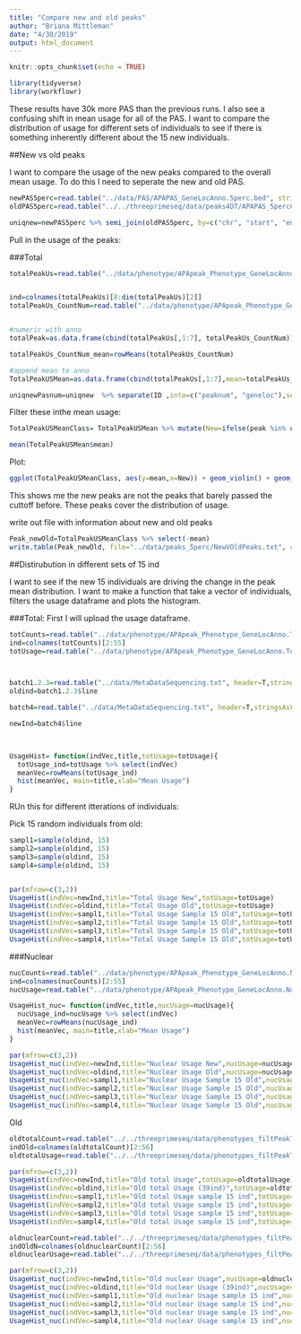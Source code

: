 ```yaml
---
title: "Compare new and old peaks"
author: "Briana Mittleman"
date: "4/30/2019"
output: html_document
---
```


```r
knitr::opts_chunk$set(echo = TRUE)
```


```r
library(tidyverse)
library(workflowr)
```

These results have 30k more PAS than the previous runs. I also see a confusing shift in mean usage for all of the PAS. I want to compare the distribution of usage for different sets of individuals to see if there is something inherently different about the 15 new individuals.  


##New vs old peaks

I want to compare the usage of the new peaks compared to the overall mean usage. To do this I need to seperate the new and old PAS. 

```r
newPAS5perc=read.table("../data/PAS/APAPAS_GeneLocAnno.5perc.bed", stringsAsFactors = F, col.names = c("chr", "start","end", "ID", "score", "strand"))
oldPAS5perc=read.table("../../threeprimeseq/data/peaks4DT/APAPAS_5percCov_fixedStrand.bed", stringsAsFactors = F, col.names = c("chr", "start", "end", "ID", "score", "strand"))

uniqnew=newPAS5perc %>% semi_join(oldPAS5perc, by=c("chr", "start", "end"))
```

Pull in the usage of the peaks:  

###Total
```r
totalPeakUs=read.table("../data/phenotype/APApeak_Phenotype_GeneLocAnno.Total.fc", header = T, stringsAsFactors = F) %>% separate(chrom, sep = ":", into = c("chr", "start", "end", "id")) %>% separate(id, sep="_", into=c("gene", "loc", "strand", "peak"))


ind=colnames(totalPeakUs)[8:dim(totalPeakUs)[2]]
totalPeakUs_CountNum=read.table("../data/phenotype/APApeak_Phenotype_GeneLocAnno.Total.CountsOnlyNumeric", col.names = ind)


#numeric with anno
totalPeak=as.data.frame(cbind(totalPeakUs[,1:7], totalPeakUs_CountNum))

totalPeakUs_CountNum_mean=rowMeans(totalPeakUs_CountNum)

#append mean to anno
TotalPeakUSMean=as.data.frame(cbind(totalPeakUs[,1:7],mean=totalPeakUs_CountNum_mean))

```

```r
uniqnewPasnum=uniqnew  %>% separate(ID ,into=c("peaknum", "geneloc"),sep=":") %>% mutate(peak=paste("peak", peaknum, sep="")) %>% select(peak)
```

Filter these inthe mean usage: 

```r
TotalPeakUSMeanClass= TotalPeakUSMean %>% mutate(New=ifelse(peak %in% uniqnewPasnum$peak,"new", "original")) %>% mutate(Cutoff=ifelse(mean>=.05, "Yes", "No"))

mean(TotalPeakUSMean$mean)
```


Plot:

```r
ggplot(TotalPeakUSMeanClass, aes(y=mean,x=New)) + geom_violin() + geom_hline(yintercept = mean(TotalPeakUSMean$mean), col="red") + facet_grid(~Cutoff)

```

This shows me the new peaks are not the peaks that barely passed the cuttoff before. These peaks cover the distribution of usage.  

write out file with information about new and old peaks  
```r
Peak_newOld=TotalPeakUSMeanClass %>% select(-mean)
write.table(Peak_newOld, file="../data/peaks_5perc/NewVOldPeaks.txt", col.names = T, row.names = F, quote=F)
```


##Distirubution in different sets of 15 ind  

I want to see if the new 15 individuals are driving the change in the peak mean distribution. I want to make a function that take a vector of individuals, filters the usage dataframe and plots the histogram.  


###Total: 
First I will upload the usage dataframe. 

```r
totCounts=read.table("../data/phenotype/APApeak_Phenotype_GeneLocAnno.Total.fc", stringsAsFactors = F, header = T)
ind=colnames(totCounts)[2:55]
totUsage=read.table("../data/phenotype/APApeak_Phenotype_GeneLocAnno.Total.CountsOnlyNumeric", stringsAsFactors = F, header = F,col.names = ind)



batch1.2.3=read.table("../data/MetaDataSequencing.txt", header=T,stringsAsFactors = F)%>% filter(fraction=="total") %>%  select(line, batch) %>% filter(batch != 4)
oldind=batch1.2.3$line

batch4=read.table("../data/MetaDataSequencing.txt", header=T,stringsAsFactors = F)%>% filter(fraction=="total") %>%  select(line, batch) %>% filter(batch == 4)

newInd=batch4$line

  

```



```r
UsageHist= function(indVec,title,totUsage=totUsage){
  totUsage_ind=totUsage %>% select(indVec)
  meanVec=rowMeans(totUsage_ind)
  hist(meanVec, main=title,xlab="Mean Usage")
}

```


RUn this for different itterations of individuals:


Pick 15 random individuals from old: 


```r

sampl1=sample(oldind, 15)
sampl2=sample(oldind, 15)
sampl3=sample(oldind, 15)
sampl4=sample(oldind, 15)


par(mfrow=c(3,2))
UsageHist(indVec=newInd,title="Total Usage New",totUsage=totUsage)
UsageHist(indVec=oldind,title="Total Usage Old",totUsage=totUsage)
UsageHist(indVec=sampl1,title="Total Usage Sample 15 Old",totUsage=totUsage)
UsageHist(indVec=sampl2,title="Total Usage Sample 15 Old",totUsage=totUsage)
UsageHist(indVec=sampl3,title="Total Usage Sample 15 Old",totUsage=totUsage)
UsageHist(indVec=sampl4,title="Total Usage Sample 15 Old",totUsage=totUsage)
```





###Nuclear  

```r
nucCounts=read.table("../data/phenotype/APApeak_Phenotype_GeneLocAnno.Nuclear.fc", stringsAsFactors = F, header = T)
ind=colnames(nucCounts)[2:55]
nucUsage=read.table("../data/phenotype/APApeak_Phenotype_GeneLocAnno.Nuclear.CountsOnlyNumeric", stringsAsFactors = F, header = F,col.names = ind)

```



```r
UsageHist_nuc= function(indVec,title,nucUsage=nucUsage){
  nucUsage_ind=nucUsage %>% select(indVec)
  meanVec=rowMeans(nucUsage_ind)
  hist(meanVec, main=title,xlab="Mean Usage")
}

```



```r

par(mfrow=c(3,2))
UsageHist_nuc(indVec=newInd,title="Nuclear Usage New",nucUsage=nucUsage)
UsageHist_nuc(indVec=oldind,title="Nuclear Usage Old",nucUsage=nucUsage)
UsageHist_nuc(indVec=sampl1,title="Nuclear Usage Sample 15 Old",nucUsage=nucUsage)
UsageHist_nuc(indVec=sampl2,title="Nuclear Usage Sample 15 Old",nucUsage=nucUsage)
UsageHist_nuc(indVec=sampl3,title="Nuclear Usage Sample 15 Old",nucUsage=nucUsage)
UsageHist_nuc(indVec=sampl4,title="Nuclear Usage Sample 15 Old",nucUsage=nucUsage)
```


Old 

```r

oldtotalCount=read.table("../../threeprimeseq/data/phenotypes_filtPeakTranscript_noMP_GeneLocAnno/filtered_APApeaks_merged_allchrom_refseqGenes.GeneLocAnno_NoMP_sm_quant.Total.fixed.pheno.fc",header=T,stringsAsFactors = F)
indOld=colnames(oldtotalCount)[2:56]
oldtotalUsage=read.table("../../threeprimeseq/data/phenotypes_filtPeakTranscript_noMP_GeneLocAnno/filtered_APApeaks_merged_allchrom_refseqGenes.GeneLocAnno_NoMP_sm_quant.Total.fixed.pheno.CountsOnlyNumeric.txt",col.names = indOld,stringsAsFactors = F)


```


```r
par(mfrow=c(3,2))
UsageHist(indVec=newInd,title="Old total Usage",totUsage=oldtotalUsage)
UsageHist(indVec=oldind,title="Old total Usage (39ind)",totUsage=oldtotalUsage)
UsageHist(indVec=sampl1,title="Old total Usage sample 15 ind",totUsage=oldtotalUsage)
UsageHist(indVec=sampl2,title="Old total Usage sample 15 ind",totUsage=oldtotalUsage)
UsageHist(indVec=sampl3,title="Old total Usage sample 15 ind",totUsage=oldtotalUsage)
UsageHist(indVec=sampl4,title="Old total Usage sample 15 ind",totUsage=oldtotalUsage)
```




```r
oldnuclearCount=read.table("../../threeprimeseq/data/phenotypes_filtPeakTranscript_noMP_GeneLocAnno/filtered_APApeaks_merged_allchrom_refseqGenes.GeneLocAnno_NoMP_sm_quant.Nuclear.fixed.pheno.fc",header=T,stringsAsFactors = F)
indOldN=colnames(oldnuclearCount)[2:56]
oldnuclearUsage=read.table("../../threeprimeseq/data/phenotypes_filtPeakTranscript_noMP_GeneLocAnno/filtered_APApeaks_merged_allchrom_refseqGenes.GeneLocAnno_NoMP_sm_quant.Nuclear.fixed.pheno.CountsOnlyNumeric.txt",col.names = indOldN,stringsAsFactors = F)

```

```r
par(mfrow=c(3,2))
UsageHist_nuc(indVec=newInd,title="Old nuclear Usage",nucUsage=oldnuclearUsage)
UsageHist_nuc(indVec=oldind,title="Old nuclear Usage (39ind)",nucUsage=oldnuclearUsage)
UsageHist_nuc(indVec=sampl1,title="Old nuclear Usage sample 15 ind",nucUsage=oldnuclearUsage)
UsageHist_nuc(indVec=sampl2,title="Old nuclear Usage sample 15 ind",nucUsage=oldnuclearUsage)
UsageHist_nuc(indVec=sampl3,title="Old nuclear Usage sample 15 ind",nucUsage=oldnuclearUsage)
UsageHist_nuc(indVec=sampl4,title="Old nuclear Usage sample 15 ind",nucUsage=oldnuclearUsage)
```




